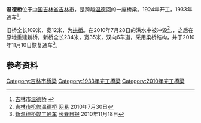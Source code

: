 {{Infobox bridge
| bridge_name=温德桥
| native_name=
| native_name_lang=
| image=
| image_size=
| alt=
| caption=
| official_name=
| other_name=
| carries=6车道
| crosses=[[温德河_(第二松花江)|温德河]]
| locale={{CHN}}[[吉林省|吉林省]][[吉林市|吉林市]]
| owner=
| maint=
| id= 
| architect=
| designer= 
| engineering=
| design =[[梁桥|梁桥]]
| material= 
| length={{convert|234|m|ft|-1}}
| width={{convert|35|m|ft|-1}}
| height=
| mainspan=
| spans=
| pierswater=
| load=
| clearance=
| below=
| life=
| builder=
| fabricator=
| begin=1924年
| complete=
| cost=
| open=1933年
| inaugurated=
| toll=免费通行
| traffic=
| preceded=
| followed=
| heritage=
| collapsed=
| closed=
| replaces=
| map_cue=
| map_image=
| map_alt=
| map_text=
| map_width=
| lat= 
| long= 
| coordinates=
| references=
| extra=
}}

'''温德桥'''位于[[中国|中国]][[吉林省|吉林省]][[吉林市|吉林市]]，是跨越[[温德河_(第二松花江)|温德河]]的一座桥梁。1924年开工，1933年通车<ref>[http://www.lbx777.com/z_ql/jl/qljl089.htm 吉林市温德桥] {{webarchive|url=https://web.archive.org/web/20141224064247/http://www.lbx777.com/z_ql/jl/qljl089.htm |date=2014-12-24 }}</ref>。

旧桥全长109米，宽12米，为[[拱桥|拱桥]]。在2010年7月28日的洪水中被冲毁<ref>[http://news.163.com/10/0730/03/6CQEI9TM00014AED.html 吉林市抢修温德桥] {{Wayback|url=http://news.163.com/10/0730/03/6CQEI9TM00014AED.html |date=20190827151943 }} [[网易|网易]] 2010年7月30日</ref>。，之后在原地重建新桥，新桥全长234米，宽35米，双向6车道，采用梁桥结构，并于2010年11月10日恢复通车<ref>[http://ccrb.1news.cc/html/2010-11/18/content_108469.htm 新温德桥竣工通车] {{Wayback|url=http://ccrb.1news.cc/html/2010-11/18/content_108469.htm |date=20141224071147 }} [[长春日报|长春日报]] 2010年11月18日</ref>。

== 参考资料 ==
{{reflist}}

{{吉林市桥梁}}

[[Category:吉林市桥梁|Category:吉林市桥梁]]
[[Category:1933年完工橋梁|Category:1933年完工橋梁]]
[[Category:2010年完工橋梁|Category:2010年完工橋梁]]